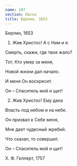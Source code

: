 ```yaml
---
name: 107
section: Пасха
title: Берлин, 1653
---
```

Берлин, 1653


1. Жив Христос! А с Ним и я.

Смерть, скажи, где твое жало?

Тот, Кто умер за меня,

Новой жизни дал начало.

И меня Он воскресит.

Он – Спаситель мой и щит!


2. Жив Христос! Ему дана

Власть под небом и на небе.

Он призвал к Себе меня,

Мне дает чудесный жребий.

Что сказал, то совершит.

Он – Спаситель мой и щит!


Х. Ф. Геллерт, 1757